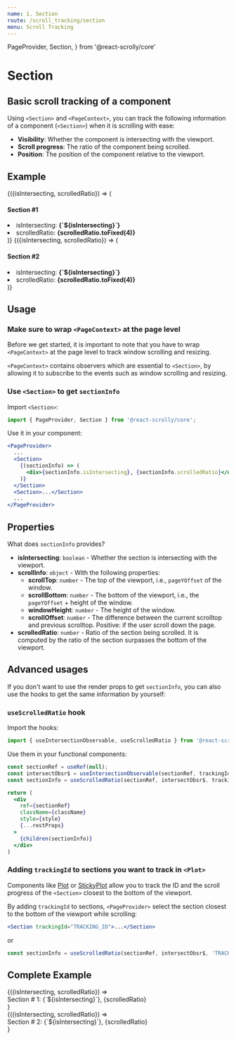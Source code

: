```yaml
---
name: 1. Section
route: /scroll_tracking/section
menu: Scroll Tracking
---
```


  PageProvider,
  Section,
} from '@react-scrolly/core'


# Section
## Basic scroll tracking of a component

Using `<Section>` and `<PageContext>`, you can track the following information of a component (`<Section>`) when it is scrolling with ease:

- **Visibility**: Whether the component is intersecting with the viewport.
- **Scroll progress**: The ratio of the component being scrolled.
- **Position**: The position of the component relative to the viewport.

## Example
<DemoWrapper>
  <PageProvider>
    <BorderedDemoSection color={defaultColors.gray} height="80vh">
      {({isIntersecting, scrolledRatio}) => (
        <CenterBox>
          <h4>
            Section #1
          </h4>
          <li>isIntersecting: <b>{`${isIntersecting}`}</b></li>
          <li>scrolledRatio: <b>{scrolledRatio.toFixed(4)}</b></li>
        </CenterBox>
      )}
    </BorderedDemoSection>
    <BorderedDemoSection color={defaultColors.gray} height="100vh">
      {({isIntersecting, scrolledRatio}) => (
        <CenterBox>
          <h4>
            Section #2
          </h4>
          <li>isIntersecting: <b>{`${isIntersecting}`}</b></li>
          <li>scrolledRatio: <b>{scrolledRatio.toFixed(4)}</b></li>
        </CenterBox>
      )}
    </BorderedDemoSection>
  </PageProvider>
</DemoWrapper>

## Usage

### Make sure to wrap `<PageContext>` at the page level

Before we get started, it is important to note that you have to wrap `<PageContext>` at the page level to track window scrolling and resizing.

`<PageContext>` contains observers which are essential to `<Section>`,
by allowing it to subscribe to the events such as window scrolling and resizing.

### Use `<Section>` to get `sectionInfo`

Import `<Section>`:
```jsx
import { PageProvider, Section } from '@react-scrolly/core';
```

Use it in your component:
```jsx
<PageProvider>
  ...
  <Section>
    {(sectionInfo) => (
      <div>{sectionInfo.isIntersecting}, {sectionInfo.scrolledRatio}</div>
    )}
  </Section>
  <Section>...</Section>
  ...
</PageProvider>
```


## Properties

What does `sectionInfo` provides?

* **isIntersecting**: `boolean` - Whether the section is intersecting with the viewport.
* **scrollInfo**: `object` - With the following properties:
  * **scrollTop**: `number` - The top of the viewport, i.e., `pageYOffset` of the window.
  * **scrollBottom**: `number` - The bottom of the viewport, i.e., the `pageYOffset` + height of the window.
  * **windowHeight**: `number` - The height of the window.
  * **scrollOffset**: `number` - The difference between the current scrolltop and previous scrolltop. Positive: if the user scroll down the page.
* **scrolledRatio**: `number` - Ratio of the section being scrolled. It is computed by the ratio of the section surpasses the bottom of the viewport.


## Advanced usages

If you don't want to use the render props to get `sectionInfo`, you can also use the hooks to get the same information by yourself:

### `useScrolledRatio` hook

Import the hooks:
```jsx
import { useIntersectionObservable, useScrolledRatio } from '@react-scrolly/core';
```

Use them in your functional components:
```jsx
const sectionRef = useRef(null);
const intersectObsr$ = useIntersectionObservable(sectionRef, trackingId);
const sectionInfo = useScrolledRatio(sectionRef, intersectObsr$, trackingId);

return (
  <div
    ref={sectionRef}
    className={className}
    style={style}
    {...restProps}
  >
    {children(sectionInfo)}
  </div>
)
```

### Adding `trackingId` to sections you want to track in `<Plot>`
Components like [Plot](/scroll_tracking/plot) or [StickyPlot](/pinning_sections/sticky_plot)
allow you to track the ID and the scroll progress of the `<Section>` closest to the bottom of the viewport.

By adding `trackingId` to sections, `<PageProvider>` select the section closest to the bottom of the viewport while scrolling:

```jsx
<Section trackingId="TRACKING_ID">...</Section>
```

or
```jsx
const sectionInfo = useScrolledRatio(sectionRef, intersectObsr$, 'TRACKING_ID');
```

## Complete Example

<Playground>
  <div style={{ width: '100%' }}>
    <PageProvider>
      <Section style={sectionStyle}>
        {({isIntersecting, scrolledRatio}) => <div>Section # 1: {`${isIntersecting}`}, {scrolledRatio}</div>}
      </Section>
      <Section style={sectionStyle}>
        {({isIntersecting, scrolledRatio}) => <div>Section # 2: {`${isIntersecting}`}, {scrolledRatio}</div>}
      </Section>
    </PageProvider>
  </div>
</Playground>

<Props of={Section} />
